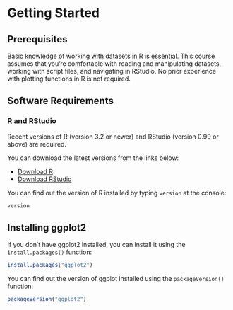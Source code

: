 # Getting Started

## Prerequisites

Basic knowledge of working with datasets in R is essential. This course assumes that you're comfortable with reading and manipulating datasets, working with script files, and navigating in RStudio. No prior experience with plotting functions in R is not required.

## Software Requirements

### R and RStudio

Recent versions of R (version 3.2 or newer) and RStudio (version 0.99 or above) are required.

You can download the latest versions from the links below:

- [Download R](https://cran.r-project.org)
- [Download RStudio](https://www.rstudio.com/products/rstudio/download)

You can find out the version of R installed by typing `version` at the console:

```r
version
```

## Installing ggplot2

If you don't have ggplot2 installed, you can install it using the `install.packages()` function:

```r
install.packages("ggplot2")
```

You can find out the version of ggplot installed using the `packageVersion()` function:

```r
packageVersion("ggplot2")
```

